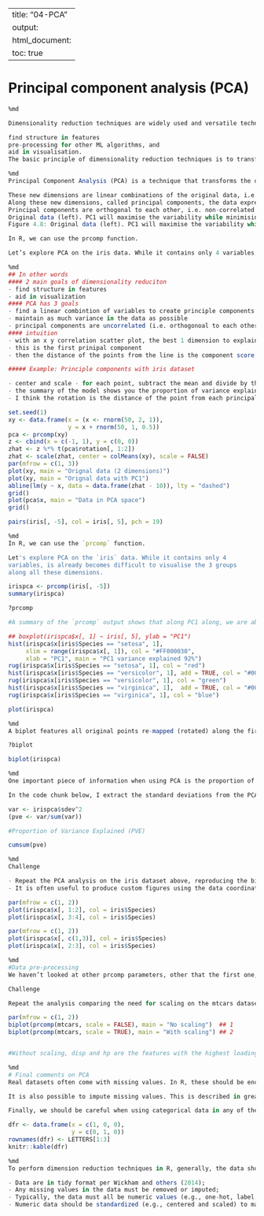 
---
title: "04-PCA"
output:
  html_document:
    toc: true
---


# Principal component analysis (PCA)

```r
%md

Dimensionality reduction techniques are widely used and versatile techniques that can be used to:

find structure in features
pre-processing for other ML algorithms, and
aid in visualisation.
The basic principle of dimensionality reduction techniques is to transform the data into a new space that summarise properties of the whole data set along a reduced number of dimensions. These are then ideal candidates used to visualise the data along these reduced number of informative dimensions.
```


```r
%md
Principal Component Analysis (PCA) is a technique that transforms the original n-dimensional data into a new n-dimensional space.

These new dimensions are linear combinations of the original data, i.e. they are composed of proportions of the original variables.
Along these new dimensions, called principal components, the data expresses most of its variability along the first PC, then second, …
Principal components are orthogonal to each other, i.e. non-correlated.
Original data (left). PC1 will maximise the variability while minimising the residuals (centre). PC2 is orthogonal to PC1 (right).
Figure 4.8: Original data (left). PC1 will maximise the variability while minimising the residuals (centre). PC2 is orthogonal to PC1 (right).

In R, we can use the prcomp function.

Let’s explore PCA on the iris data. While it contains only 4 variables, is already becomes difficult to visualise the 3 groups along all these dimensions.
```


```r
%md
## In other words
#### 2 main goals of dimensionality reduciton
- find structure in features
- aid in visualization
#### PCA has 3 goals
- find a linear combintion of variables to create principle components
- maintain as much variance in the data as possible
- principal components are uncorrelated (i.e. orthogonoal to each other)
#### intuition
- with an x y correlation scatter plot, the best 1 dimension to explain the variance in the data is the linear regression line
- this is the first prinipal component
- then the distance of the points from the line is the component score (I don’t really understand this part, but I get how the line is simple way to explain the two dimensional data and explains most of the variation in the data.)

##### Example: Principle components with iris dataset

- center and scale - for each point, subtract the mean and divide by the sd
- the summary of the model shows you the proportion of variance explained by each principal component
- I think the rotation is the distance of the point from each principal component or something like that.
```


```r
set.seed(1)
xy <- data.frame(x = (x <- rnorm(50, 2, 1)),
                 y = x + rnorm(50, 1, 0.5))
pca <- prcomp(xy)
z <- cbind(x = c(-1, 1), y = c(0, 0))
zhat <- z %*% t(pca$rotation[, 1:2])
zhat <- scale(zhat, center = colMeans(xy), scale = FALSE)
par(mfrow = c(1, 3))
plot(xy, main = "Orignal data (2 dimensions)")
plot(xy, main = "Orignal data with PC1")
abline(lm(y ~ x, data = data.frame(zhat - 10)), lty = "dashed")
grid()
plot(pca$x, main = "Data in PCA space")
grid()
```


```r
pairs(iris[, -5], col = iris[, 5], pch = 19)

```


```r
%md
In R, we can use the `prcomp` function. 

Let's explore PCA on the `iris` data. While it contains only 4
variables, is already becomes difficult to visualise the 3 groups
along all these dimensions.
```


```r
irispca <- prcomp(iris[, -5])
summary(irispca)
```


```r
?prcomp

```


```r
#A summary of the `prcomp` output shows that along PC1 along, we are able to retain over 92% of the total variability in the data.

## boxplot(irispca$x[, 1] ~ iris[, 5], ylab = "PC1")
hist(irispca$x[iris$Species == "setosa", 1],
     xlim = range(irispca$x[, 1]), col = "#FF000030",
     xlab = "PC1", main = "PC1 variance explained 92%")
rug(irispca$x[iris$Species == "setosa", 1], col = "red")
hist(irispca$x[iris$Species == "versicolor", 1], add = TRUE, col = "#00FF0030")
rug(irispca$x[iris$Species == "versicolor", 1], col = "green")
hist(irispca$x[iris$Species == "virginica", 1],  add = TRUE, col = "#0000FF30")
rug(irispca$x[iris$Species == "virginica", 1], col = "blue")
```


```r
plot(irispca)
```


```r
%md
A biplot features all original points re-mapped (rotated) along the first two PCs as well as the original features as vectors along the same PCs. Feature vectors that are in the same direction in PC space are also correlated in the original data space.
```


```r
?biplot
```


```r
biplot(irispca)

```


```r
%md
One important piece of information when using PCA is the proportion of variance explained along the PCs, in particular when dealing with high dimensional data, as PC1 and PC2 (that are generally used for visualisation), might only account for an insufficient proportion of variance to be relevant on their own.

In the code chunk below, I extract the standard deviations from the PCA result to calculate the variances, then obtain the percentage of and cumulative variance along the PCs.
```


```r
var <- irispca$sdev^2
(pve <- var/sum(var))

#Proportion of Variance Explained (PVE)
```


```r
cumsum(pve)
```


```r
%md
Challenge

- Repeat the PCA analysis on the iris dataset above, reproducing the biplot and preparing a barplot of the percentage of variance explained by each PC.
- It is often useful to produce custom figures using the data coordinates in PCA space, which can be accessed as x in the prcomp object. Reproduce the PCA plots below, along PC1 and PC2 and PC3 and PC4 respectively.
```


```r
par(mfrow = c(1, 2))
plot(irispca$x[, 1:2], col = iris$Species)
plot(irispca$x[, 3:4], col = iris$Species)
```


```r
par(mfrow = c(1, 2))
plot(irispca$x[, c(1,3)], col = iris$Species)
plot(irispca$x[, 2:3], col = iris$Species)
```


```r
%md
#Data pre-processing
We haven’t looked at other prcomp parameters, other that the first one, x. There are two other ones that are or importance, in particular in the light of the section on pre-processing above, which are center and scale.. The former is set to TRUE by default, while the second one is set the FALSE.

Challenge

Repeat the analysis comparing the need for scaling on the mtcars dataset, but using PCA instead of hierarchical clustering. When comparing the two.
```


```r
par(mfrow = c(1, 2))
biplot(prcomp(mtcars, scale = FALSE), main = "No scaling")  ## 1
biplot(prcomp(mtcars, scale = TRUE), main = "With scaling") ## 2


#Without scaling, disp and hp are the features with the highest loadings along PC1 and 2 (all others are negligible), which are also those with the highest units of measurement. Scaling removes this effect.
```


```r
%md
# Final comments on PCA
Real datasets often come with missing values. In R, these should be encoded using NA. Unfortunately, PCA cannot deal with missing values, and observations containing NA values will be dropped automatically. This is a viable solution only when the proportion of missing values is low.

It is also possible to impute missing values. This is described in greater details in the Data pre-processing section in the supervised machine learning chapter.

Finally, we should be careful when using categorical data in any of the unsupervised methods described above. Categories are generally represented as factors, which are encoded as integer levels, and might give the impression that a distance between levels is a relevant measure (which it is not, unless the factors are ordered). In such situations, categorical data can be dropped, or it is possible to encode categories as binary dummy variables. For example, if we have 3 categories, say A, B and C, we would create two dummy variables to encode the categories as:
```


```r
dfr <- data.frame(x = c(1, 0, 0),
                  y = c(0, 1, 0))
rownames(dfr) <- LETTERS[1:3]
knitr::kable(dfr)
```


```r
%md
To perform dimension reduction techniques in R, generally, the data should be prepared as follows:

- Data are in tidy format per Wickham and others (2014);
- Any missing values in the data must be removed or imputed;
- Typically, the data must all be numeric values (e.g., one-hot, label, ordinal encoding categorical features);
- Numeric data should be standardized (e.g., centered and scaled) to make features comparable.
```

